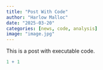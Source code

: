 ```yaml
---
title: "Post With Code"
author: "Harlow Malloc"
date: "2025-03-20"
categories: [news, code, analysis]
image: "image.jpg"
---
```


This is a post with executable code.

```r
1 + 1
```
